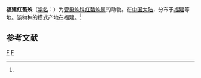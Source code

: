 {{Speciesbox
| taxon = Cheiracanthium fujianensis
| binomial_authority = (Gong, 1983)<ref name='id14217'>{{cite web| url =http://www.bioinfo.cn/db05/BjdwSpecies.php?action=view&id=14217| title =福建红螯蛛| work =《中国动物物种编目数据库》| publisher =中国科学院微生物研究所| author =中国科学院动物研究所| accessdate =2009-04-28| deadurl =yes| archiveurl =https://web.archive.org/web/20160305092314/http://www.bioinfo.cn/db05/BjdwSpecies.php?action=view&id=14217| archivedate =2016-03-05}}</ref>
}}

'''福建红螯蛛'''（[[学名|学名]]：{{lang|la|''Chiracanthium fujianensis''}}）为[[管巢蛛科|管巢蛛科]][[红螯蛛属|红螯蛛属]]的动物。在[[中国大陆|中国大陆]]，分布于[[福建|福建]]等地。该物种的模式产地在福建。<ref name='id14217'/>

== 参考文献 ==
{{reflist}}

{{taxonbar}}
[[Category:_1983年描述的动物|F]]
[[Category:红螯蛛属|F]]